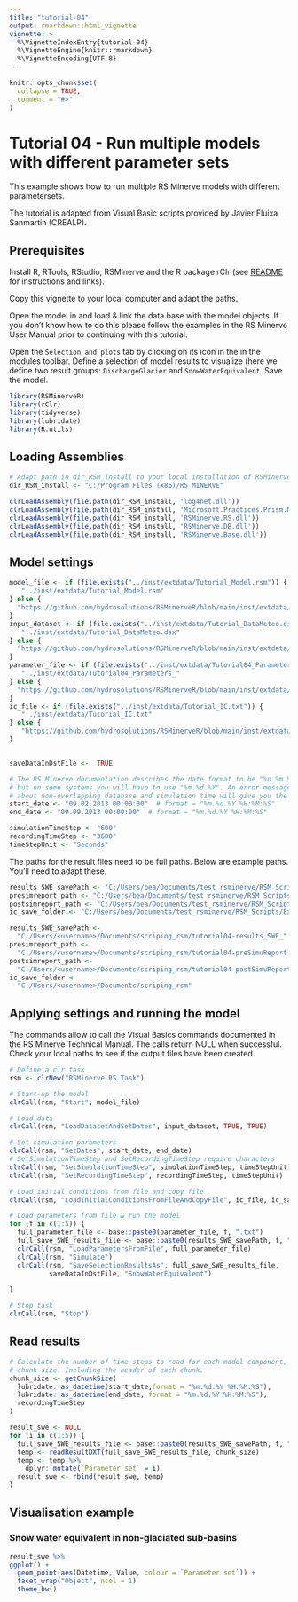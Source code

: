 ```yaml
---
title: "tutorial-04"
output: rmarkdown::html_vignette
vignette: >
  %\VignetteIndexEntry{tutorial-04}
  %\VignetteEngine{knitr::rmarkdown}
  %\VignetteEncoding{UTF-8}
---
```


```r
knitr::opts_chunk$set(
  collapse = TRUE,
  comment = "#>"
)
```

# Tutorial 04 - Run multiple models with different parameter sets
This example shows how to run multiple RS Minerve models with different parametersets.     

The tutorial is adapted from Visual Basic scripts provided by Javier Fluixa Sanmartin (CREALP). 

## Prerequisites
Install R, RTools, RStudio, RSMinerve and the R package rClr (see [README](https://github.com/hydrosolutions/RSMinerveR#readme) for instructions and links).   

Copy this vignette to your local computer and adapt the paths.   
  
Open the model in \code{RSMinerveR/data/Model.rsm} and load & link the data base with the model objects. If you don't know how to do this please follow the examples in the RS Minerve User Manual prior to continuing with this tutorial.  

Open the ```Selection and plots``` tab by clicking on its icon in the in the modules toolbar. Define a selection of model results to visualize (here we define two result groups: ```DischargeGlacier``` and ```SnowWaterEquivalent```. Save the model.  


```r
library(RSMinerveR)
library(rClr)
library(tidyverse)
library(lubridate)
library(R.utils)
```


## Loading Assemblies

```r
# Adapt path in dir_RSM_install to your local installation of RSMinerve. 
dir_RSM_install <- "C:/Program Files (x86)/RS MINERVE"

clrLoadAssembly(file.path(dir_RSM_install, 'log4net.dll'))
clrLoadAssembly(file.path(dir_RSM_install, 'Microsoft.Practices.Prism.Mvvm.dll'))
clrLoadAssembly(file.path(dir_RSM_install, 'RSMinerve.RS.dll'))
clrLoadAssembly(file.path(dir_RSM_install, 'RSMinerve.DB.dll'))
clrLoadAssembly(file.path(dir_RSM_install, 'RSMinerve.Base.dll'))
```

## Model settings

```r
model_file <- if (file.exists("../inst/extdata/Tutorial_Model.rsm")) {
   "../inst/extdata/Tutorial_Model.rsm"
} else {
  "https://github.com/hydrosolutions/RSMinerveR/blob/main/inst/extdata/Tutorial_Model.rsm"
}
input_dataset <- if (file.exists("../inst/extdata/Tutorial_DataMeteo.dsx")) {
   "../inst/extdata/Tutorial_DataMeteo.dsx"
} else {
  "https://github.com/hydrosolutions/RSMinerveR/blob/main/inst/extdata/Tutorial_DataMeteo.dst"
}
parameter_file <- if (file.exists("../inst/extdata/Tutorial04_Parameters_1.txt")) {
   "../inst/extdata/Tutorial04_Parameters_"
} else {
  "https://github.com/hydrosolutions/RSMinerveR/blob/main/inst/extdata/Tutorial04_Parameters_"
}
ic_file <- if (file.exists("../inst/extdata/Tutorial_IC.txt")) {
   "../inst/extdata/Tutorial_IC.txt"
} else {
   "https://github.com/hydrosolutions/RSMinerveR/blob/main/inst/extdata/Tutorial_IC.txt"
}


saveDataInDstFile <-  TRUE

# The RS Minerve documentation describes the date format to be "%d.%m.%Y" 
# but on some systems you will have to use "%m.%d.%Y". An error message 
# about non-overlapping database and simulation time will give you the hint. 
start_date <- "09.02.2013 00:00:00"  # format = "%m.%d.%Y %H:%M:%S"
end_date <- "09.09.2013 00:00:00"  # format = "%m.%d.%Y %H:%M:%S"

simulationTimeStep <- "600"  
recordingTimeStep <- "3600"
timeStepUnit <- "Seconds"

```


The paths for the result files need to be full paths. Below are example paths. You'll need to adapt these. 

```r
results_SWE_savePath <- "C:/Users/bea/Documents/test_rsminerve/RSM_Scripts/Example VBS/Outputs/tutorial04-results_SWE_"
presimreport_path <- "C:/Users/bea/Documents/test_rsminerve/RSM_Scripts/Example VBS/Outputs/tutorial04-preSimulationReport.txt"
postsimreport_path <- "C:/Users/bea/Documents/test_rsminerve/RSM_Scripts/Example VBS/Outputs/tutorial04-postSimulationReport.txt"
ic_save_folder <- "C:/Users/bea/Documents/test_rsminerve/RSM_Scripts/Example VBS/Outputs"
```

```r
results_SWE_savePath <-
  "C:/Users/<username>/Documents/scriping_rsm/tutorial04-results_SWE_"
presimreport_path <- 
  "C:/Users/<username>/Documents/scriping_rsm/tutorial04-preSimuReport.txt"
postsimreport_path <- 
  "C:/Users/<username>/Documents/scriping_rsm/tutorial04-postSimuReport.txt"
ic_save_folder <- 
  "C:/Users/<username>/Documents/scriping_rsm"
```


## Applying settings and running the model
The \code{clrCall} commands allow to call the Visual Basics commands documented in the RS Minerve Technical Manual. The calls return NULL when successful. Check your local paths to see if the output files have been created.  
```r
# Define a clr task
rsm <- clrNew("RSMinerve.RS.Task")  

# Start-up the model
clrCall(rsm, "Start", model_file)

# Load data
clrCall(rsm, "LoadDatasetAndSetDates", input_dataset, TRUE, TRUE)

# Set simulation parameters
clrCall(rsm, "SetDates", start_date, end_date)
# SetSimulationTimeStep and SetRecordingTimeStep require characters
clrCall(rsm, "SetSimulationTimeStep", simulationTimeStep, timeStepUnit) 
clrCall(rsm, "SetRecordingTimeStep", recordingTimeStep, timeStepUnit)  

# Load initial conditions from file and copy file
clrCall(rsm, "LoadInitialConditionsFromFileAndCopyFile", ic_file, ic_save_folder)

# Load parameters from file & run the model
for (f in c(1:5)) {
  full_parameter_file <- base::paste0(parameter_file, f, ".txt")
  full_save_SWE_results_file <- base::paste0(results_SWE_savePath, f, ".dsx")
  clrCall(rsm, "LoadParametersFromFile", full_parameter_file)
  clrCall(rsm, "Simulate")
  clrCall(rsm, "SaveSelectionResultsAs", full_save_SWE_results_file, 
          saveDataInDstFile, "SnowWaterEquivalent")  

}

# Stop task
clrCall(rsm, "Stop")
```

## Read results
```r
# Calculate the number of time steps to read for each model component, i.e. the 
# chunk size. Including the header of each chunk. 
chunk_size <- getChunkSize(
  lubridate::as_datetime(start_date,format = "%m.%d.%Y %H:%M:%S"), 
  lubridate::as_datetime(end_date, format = "%m.%d.%Y %H:%M:%S"), 
  recordingTimeStep
) 

result_swe <- NULL
for (i in c(1:5)) {
  full_save_SWE_results_file <- base::paste0(results_SWE_savePath, f, ".dsx")
  temp <- readResultDXT(full_save_SWE_results_file, chunk_size)
  temp <- temp %>%
    dplyr::mutate(`Parameter set` = i)
  result_swe <- rbind(result_swe, temp)
}
```


## Visualisation example

### Snow water equivalent in non-glaciated sub-basins
```r
result_swe %>% 
ggplot() + 
  geom_point(aes(Datetime, Value, colour = `Parameter set`)) +
  facet_wrap("Object", ncol = 1)
  theme_bw()
```
